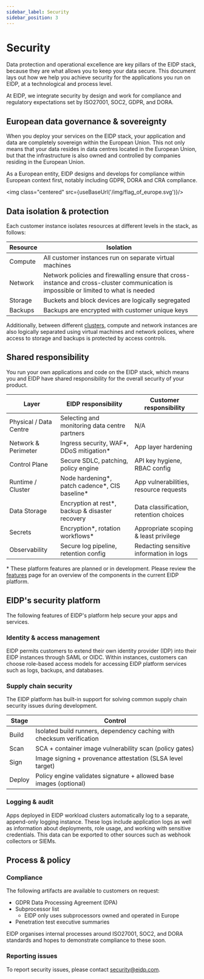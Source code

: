 ```yaml
---
sidebar_label: Security
sidebar_position: 3
---
```


# Security

Data protection and operational excellence are key pillars of the EIDP stack, because they are what allows you to keep your data secure.
This document lays out how we help you achieve security for the applications you run on EIDP, at a technological and process level.

At EIDP, we integrate security by design and work for compliance and regulatory expectations set by ISO27001, SOC2, GDPR, and DORA.

## European data governance & sovereignty

When you deploy your services on the EIDP stack, your application and data are completely sovereign within the European Union.
This not only means that your data resides in data centres located in the European Union, but that the infrastructure is also owned and controlled by companies residing in the European Union.

As a European entity, EIDP designs and develops for compliance within European context first, notably including GDPR, DORA and CRA compliance.


<img class="centered" src={useBaseUrl('/img/flag_of_europe.svg')}/>

## Data isolation & protection

Each customer instance isolates resources at different levels in the stack, as follows:

| Resource | Isolation                                                                                                                              |
|----------|----------------------------------------------------------------------------------------------------------------------------------------|
| Compute  | All customer instances run on separate virtual machines                                                                                |
| Network  | Network policies and firewalling ensure that cross-instance and cross-cluster communication is impossible or limited to what is needed |
| Storage  | Buckets and block devices are logically segregated                                                                                     |
| Backups  | Backups are encrypted with customer unique keys                                                                                        |

Additionally, between different [clusters](./overview), compute and network instances are also logically separated using virtual machines and network polices, where access to storage and backups is protected by access controls.

## Shared responsibility

You run your own applications and code on the EIDP stack, which means you and EIDP have shared responsibility for the
overall security of your product.

| Layer                  | EIDP responsibility                               | Customer responsibility                 |
|------------------------|---------------------------------------------------|-----------------------------------------|
| Physical / Data Centre | Selecting and monitoring data centre partners     | N/A                                     |
| Network & Perimeter    | Ingress security, WAF\*, DDoS mitigation\*        | App layer hardening                     |
| Control Plane          | Secure SDLC, patching, policy engine              | API key hygiene, RBAC config            |
| Runtime / Cluster      | Node hardening\*, patch cadence\*, CIS baseline\* | App vulnerabilities, resource requests  |
| Data Storage           | Encryption at rest\*, backup & disaster recovery  | Data classification, retention choices  |
| Secrets                | Encryption\*, rotation workflows\*                | Appropriate scoping & least privilege   |
| Observability          | Secure log pipeline, retention config             | Redacting sensitive information in logs |

\* These platform features are planned or in development. Please review the [features](./features) page for an overview of the components in the current EIDP platform.

## EIDP's security platform

The following features of EIDP's platform help secure your apps and services.

### Identity & access management

EIDP permits customers to extend their own identity provider (IDP) into their EIDP instances through SAML or OIDC.
Within instances, customers can choose role-based access models for accessing EIDP platform services such as logs, backups, and databases.

### Supply chain security

The EIDP platform has built-in support for solving common supply chain security issues during development.

| Stage  | Control                                                               |
|--------|-----------------------------------------------------------------------|
| Build  | Isolated build runners, dependency caching with checksum verification |
| Scan   | SCA + container image vulnerability scan (policy gates)               |
| Sign   | Image signing + provenance attestation (SLSA level target)            |
| Deploy | Policy engine validates signature + allowed base images (optional)    |

### Logging & audit

Apps deployed in EIDP workload clusters automatically log to a separate, append-only logging instance.
These logs include application logs as well as information about deployments, role usage, and working with sensitive credentials.
This data can be exported to other sources such as webhook collectors or SIEMs.

## Process & policy

### Compliance

The following artifacts are available to customers on request:

* GDPR Data Processing Agreement (DPA)
* Subprocessor list
  * EIDP only uses subprocessors owned and operated in Europe
* Penetration test executive summaries

EIDP organises internal processes around ISO27001, SOC2, and DORA standards and hopes to demonstrate compliance to these soon.

### Reporting issues

To report security issues, please contact [security@eidp.com](mailto:security@eidp.com).
